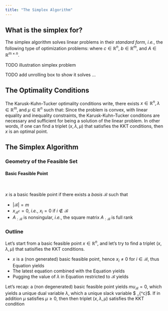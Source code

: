 ```yaml
---
title: "The Simplex Algorithm"
---
```


## What is the simplex for?

The simplex algorithm solves linear problems in their *standard form*, *i.e.*, the following type of optimization problems:
\begin{align}
    \min_{x \in \mathbb{R}^n} \; & c^T x
    \\
    \text{s.t.} \; & A x = b \tag{Primal}\label{eq_primal}
    \\
    & x \geq 0 \enspace,
\end{align}
where $c \in \mathbb{R}^n$,
$b \in \mathbb{R}^m$,
and
$A \in \mathbb{R}^{m \times n}$.


TODO illustration simplex problem

TODO add unrolling box to show it solves ...

## The Optimality Conditions

The Karusk-Kuhn-Tucker optimality conditions write, there exists
$x \in \mathbb{R}^n, \lambda \in \mathbb{R}^m, \text{and } \mu \in \mathbb{R}^n$ such that:
\begin{align}
    & A^T \lambda + \mu = c \tag{KKT-1}\label{eq-KKT1}
    \\
    & Ax = b
    \\
    & x \geq 0
    \\
    & \mu \geq 0
    \\
    & x_i \mu_i = 0 , \tag{Complementary Slackness}\label{eq-complslackness}
    \enspace \text{for } i \in 1, \dots, n
    \enspace .
\end{align}
Since the problem is convex, with linear equality and inequality constraints, the Karusk-Kuhn-Tucker conditions are necessary and sufficient for being a solution of the linear problem.
In other words, if one can find a triplet $(x, \lambda, \mu)$ that satisfies the KKT conditions, then $x$ is an optimal point.

## The Simplex Algorithm

### Geometry of the Feasible Set

::: {#def-feasibleset}
#### Basic Feasible Point

<br>

$x$ is a basic feasible point if there exists a *basis* $\mathcal{B}$ such that

-  $|\mathcal{B}| = m$
-  $x_{\mathcal{B}^c} = 0$, *i.e.*,  $x_i = 0$ if $i \notin \mathcal{B}$
-  $A_{:\mathcal{B}}$ is nonsingular, *i.e.*, the square matrix $A_{:\mathcal{B}}$ is full rank
:::

### Outline

Let's start from a basic feasible point $x \in \mathbb{R}^n$, and let's try to find a triplet $(x, \lambda, \mu)$ that satisifies the KKT conditions.

- $x$ is a (non generated) basic feasible point, hence $x_i \neq 0$ for $i \in \mathcal{B}$, thus Equation \ref{eq-complslackness} yields
    \begin{align}
        \mu_i = 0 \text{ for } i \in \mathcal{B}
        \enspace.
    \end{align}
- The latest equation combined with the Equation \ref{eq-KKT1} yields
\begin{align}
    & A_{:\mathcal{B}}^T \lambda + \overbrace{\mu_{\mathcal{B}}}^{=0} = c_{\mathcal{B}}
    \\
    & \lambda = (A_{:\mathcal{B}}^T)^{-1} c_{\mathcal{B}}
    \enspace .
\end{align}
- Pugging the value of $\lambda$ in Equation \ref{eq-KKT1} restricted to $\mathcal{B}$ yields
\begin{align}
    \mu_{\mathcal{B}^c} = c_{\mathcal{B}^c} - A_{\mathcal{B}^c}^T (A_{:\mathcal{B}}^T)^{-1} c_{\mathcal{B}}^c
    \enspace .
\end{align}

Let's recap: a (non degenerated) basic feasible point yields $mu_{\mathcal{B}}=0$, which yields a unique dual variable $\lambda$, which a unique slack variable $ \mu_{\mathcal{B}^c}$.
If in addition $\mu$ satisfies $\mu \geq 0$, then then triplet $(x, \lambda, \mu)$ satisfies the KKT condition
